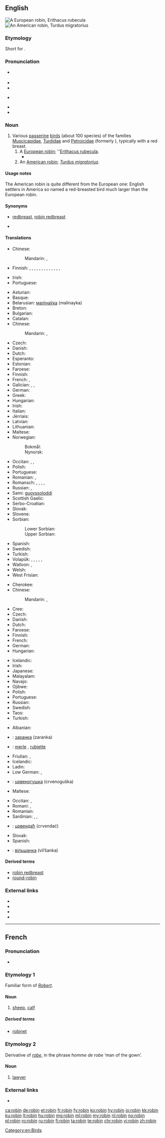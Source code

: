 {{also|Robin}}
==English==
{{wikipedia}}
[[Image:ErithacusRubecula.jpg|thumb|A European robin, ''Erithacus rubecula'']]
[[Image:Wanderdrossel fws.jpg|thumb|An American robin, ''Turdus migratorius'']]

===Etymology===
Short for {{m|en|robin redbreast}}.

===Pronunciation===
* {{a|UK}} {{IPA|/ˈrɒb.ɪn/|lang=en}}
* {{audio|En-us-robin.ogg|Audio (US)|lang=en}}
* {{rhymes|ɒbɪn|lang=en}}
* {{a|GenAm}} {{IPA|/ˈrɑb.ɪn/|lang=en}}
* {{rhymes|ɑbɪn|lang=en}}
* {{hyphenation|rob|in|lang=en}}

===Noun===
{{en-noun}}

# Various [[passerine]] [[bird]]s (about 100 species) of the families [[Muscicapidae]], [[Turdidae]] and [[Petroicidae]] (formerly ''{{taxlink|Eopsaltridae|family|noshow=1}}''), typically with a red breast.
## A [[European robin]]; ''[[Erithacus rubecula]].
##*{{quote-book|year=1922|author={{w|Michael Arlen}}|title=[http://openlibrary.org/works/OL1519647W “Piracy”: A Romantic Chronicle of These Days]|chapter=Ep./4/2
|passage=As they turned into Hertford Street they startled a '''robin''' from the poet's head on a barren fountain, and he fled away with a cameo note.}}
## An [[American robin]]; ''[[Turdus migratorius]]''.

====Usage notes====
The American robin is quite different from the European one: English settlers in America so named a red-breasted bird much larger than the European robin.

====Synonyms====
* {{sense|all senses}} [[redbreast]], [[robin redbreast]]
* {{sense|the European robin}} {{l/en|ruddock}}

====Translations====
{{trans-top|any bird called robin in English}}
* Chinese:
*: Mandarin: {{t|cmn|知更鳥|sc=Hani}}, {{t|cmn|知更鸟|tr=zhīgēngniǎo|sc=Hani}}
* Finnish: {{t+|fi|rastas}}, {{t+|fi|punarinta}}, {{t+|fi|satakieli}}, {{t|fi|rintatasku}}, {{t|fi|metsätasku}}, {{t+|fi|sinipyrstö}}, {{t+|fi|punatasku}}, {{t+|fi|rusorinta}}, {{t+|fi|ruostepyrstö}}, {{t+|fi|harakkatasku}}, {{t+|fi|intiantasku}}, {{t+|fi|leppälintu}}, {{t|fi|pensassieppo}}, {{t|fi|sieppo}}
{{trans-mid}}
* Irish: {{t+|ga|spideog|f}}
* Portuguese: {{t|pt|tordo|m}}
{{trans-bottom}}

{{trans-top|''Erithacus rubecula''}}
* Asturian: {{t|ast|raitán|m}}
* Basque: {{t|eu|txantxangorri}}
* Belarusian: [[малінаўка]] (malinayka)
* Breton: {{t|br|boc'hruz}}
* Bulgarian: {{t|bg|червеногръдка|tr=červenogrŭdka}}
* Catalan: {{t|ca|pit-roig|m}}
* Chinese:
*: Mandarin: {{t|cmn|知更鳥|sc=Hani}}, {{t|cmn|知更鸟|tr=zhīgēngniǎo|sc=Hani}}
* Czech: {{t|cs|červenka|f}}
* Danish: {{t|da|rødhals}}
* Dutch: {{t+|nl|roodborstje|n}}
* Esperanto: {{t|eo|ruĝgorĝulo}}
* Estonian: {{t+|et|punarind}}
* Faroese: {{t|fo|bringureyði|m}}
* Finnish: {{t+|fi|punarinta}}
* French: {{t+|fr|rouge-gorge|m}}, {{t+|fr|rouge-gorge familier|m}}
* Galician: {{t|gl|paporrubio}}, {{t|gl|paporroibo}}, {{t|gl|pisco}}
* German: {{t+|de|Rotkehlchen|n}}
* Greek: {{t+|el|κοκκινολαίμης|m|tr=kokkinolaímis}}
* Hungarian: {{t+|hu|vörösbegy}}
* Irish: {{t+|ga|spideog|f}}
* Italian: {{t+|it|pettirosso|m}}
* Jèrriais: {{t|roa-jer|rouoge-gorge|m}}
* Latvian: {{t|lv|sarkanrīklīte}}
* Lithuanian: {{t+|lt|liepsnelė}}
* Maltese: {{t|mt|pitirross}}
* Norwegian:
*: Bokmål: {{t|nb|rødstrupe}}
*: Nynorsk: {{t|nn|raudstrupe}}
{{trans-mid}}
* Occitan: {{t+|oc|papach-rós}}, {{t+|oc|barbarós}}, {{t+|oc|rigal}}
* Polish: {{t+|pl|rudzik|m}}
* Portuguese: {{t|pt|pisco de peito ruivo|m}}
* Romanian: {{t+|ro|gușă-roșie|f}}, {{t+|ro|măcăleandru|m}}
* Romansch: {{qualifier|Rumantsch Grischun}} {{t|rm|puppen cotschen|m}}, {{qualifier|Sursilvan}} {{t|rm|puppen tgietschen|m}}, {{qualifier|Sutsilvan}} {{t|rm|pupencotschen|m}}, {{qualifier|Surmiran}} {{t|rm|poppen cotschen|m}}, {{qualifier|Puter, Vallader}} {{t|rm|gulacotschen|m}}
* Russian: {{t+|ru|зарянка|f|tr=zaryanka}}, {{t+|ru|малиновка|f|tr=malínovka}}
* Sami: [[guovssoloddi]]
* Scottish Gaelic: {{t|gd|brù-dhearg}}
* Serbo-Croatian: {{t|sh|crvendać}}
* Slovak: {{t|sk|červienka|f}}
* Slovene: {{t+|sl|taščica|f}}
* Sorbian:
*: Lower Sorbian: {{t|dsb|sprjosk|m}}
*: Upper Sorbian: {{t|hsb|ročk|m}}
* Spanish: {{t+|es|petirrojo|m}}
* Swedish: {{t+|sv|rödhake}}
* Turkish: {{t+|tr|kızılgerdan}}
* Volapük: {{qualifier|♂♀}} {{t|vo|redablötareitak}}, {{qualifier|♂♀ offspring}} {{t|vo|redablötareitakül}}, {{qualifier|Erithacus, ♂♀}} {{t+|vo|reitak}}, {{qualifier|♂}} {{t|vo|hireitak}}, {{qualifier|♀}} {{t|vo|jireitak}}, {{qualifier|♂♀ offspring}} {{t|vo|reitakül}}
* Walloon: {{t+|wa|rodje-goidje|m|f}}, {{t+|wa|loudene|f}}
* Welsh: {{t|cy|robin goch}}
* West Frisian: {{t|fy|readboarstke}}
{{trans-bottom}}

{{trans-top|''Turdus migratorius''}}
* Cherokee: {{t|chr|ᏴᏩᏁᎬ ᏥᏉᏉ}}
* Chinese:
*: Mandarin: {{t|cmn|知更鳥|sc=Hani}}, {{t|cmn|知更鸟|tr=zhīgēngniǎo|sc=Hani}}
* Cree: {{t|cr|peepee tsoo|sc=Cans}}
* Czech: {{t|cs|drozd stěhovavý|m}}
* Danish: {{t|da|vandredrossel|c}}
* Dutch: {{t+|nl|roodborstlijster}}
* Faroese: {{t|fo|stroktrøstur|m}}
* Finnish: {{t+|fi|punarintarastas}}
* French: {{t+|fr|merle d'Amérique|m}}
* German: {{t|de|Wanderdrossel|f}}
* Hungarian: {{t|hu|vándorrigó}}
{{trans-mid}}
* Icelandic: {{t+|is|farþröstur|m}}
* Irish: {{t|ga|smólach imirce|m}}
* Japanese: {{t|ja|コマツグミ|tr=komatsugumi}}
* Malayalam: {{t|ml|അമേരിക്കന് റോബിന്|sc=Mlym}}
* Navajo: {{t|nv|téél halchíʼí}}
* Ojibwe: {{t|oj|opichi}}
* Polish: {{t|pl|drozd wędrowny}}
* Portuguese: {{t|pt|tordo americano|m}}
* Russian: {{t|ru|странствующий дрозд|m|tr=stranstvújuščij drozd}}
* Swedish: {{t+|sv|vandringstrast}}
* Taos: {{t|twf|cìbikína}}
* Turkish: {{t|tr|Amerika nar bülbülü}}
{{trans-bottom}}

{{checktrans-top}}
* Albanian: {{t-check|sq|gushëkuqi}}
* {{ttbc|be}}: [[заранка]] (zaranka)
* {{ttbc|fr}}: [[merle]] {{g|m}}, [[rubiette]] {{g|f}} {{qualifier|rare}}
* Friulian: {{t-check|fur|petarňs}}, {{t-check|fur|scriç}}
* Icelandic: {{t-check|is|glóbrystingur}}
* Ladin: {{t-check|lld|pietcuecen}}
* Low German: {{t-check|nds|Rootbost|m}}, {{t-check|nds|Rootböstje|n}}
* {{ttbc|mk}}: [[црвеногушка]] (crvenoguška)
* Maltese: {{t-check|mt|pitirross}}
{{trans-mid}}
* Occitan: {{t-check|oc|papach rós}}, {{t-check|oc|papachrós}}
* Romani: {{t-check|rom|lolo-kolinako|m}}, {{t-check|rom|loli-kolinaki|f}}
* Romanian: {{t-check|ro|gușă-roșie}}
* Sardinian: {{t-check|sc|scraxarrùbiu}}, {{t-check|sc|pitturrarrùbiu}}, {{t-check|sc|brabarrùbia}}
* {{ttbc|sh}}: [[црвендаћ]] (crvendać)
* Slovak: {{t-check|sk|červienka}}
* Spanish: {{t-check|es|mirlo|m}}
* {{ttbc|uk}}: [[вільшанка]] (vil’šanka) {{g|f}}
{{trans-bottom}}

====Derived terms====
* [[robin redbreast]]
* [[round-robin]]

===External links===
* {{commonslite|Erithacus rubecula}}
* {{commonslite|Turdus migratorius}}
* {{specieslite|Erithacus rubecula}}
* {{specieslite|Turdus migratorius}}

[[Category:en:Birds]]

----

==French==

===Pronunciation===
* {{IPA|/ʀɔbɛ̃/|lang=fr}}

===Etymology 1===
Familiar form of ''[[Robert]]''.

====Noun====
{{fr-noun|m}}

# {{context|obsolete|lang=fr}} [[sheep]], [[calf]]

=====Derived terms=====
* [[robinet]]

===Etymology 2===
Derivative of ''[[robe#French|robe]]'', in the phrase ''homme de robe'' ‘man of the gown’.

====Noun====
{{fr-noun|m}}

# {{context|archaic|pejorative|lang=fr}} [[lawyer]]

===External links===
* {{R:TLFi}}

[[ca:robin]]
[[de:robin]]
[[et:robin]]
[[fr:robin]]
[[fy:robin]]
[[ko:robin]]
[[hy:robin]]
[[io:robin]]
[[kk:robin]]
[[ku:robin]]
[[lt:robin]]
[[hu:robin]]
[[mg:robin]]
[[ml:robin]]
[[my:robin]]
[[nl:robin]]
[[no:robin]]
[[pl:robin]]
[[ro:robin]]
[[ru:robin]]
[[fi:robin]]
[[ta:robin]]
[[te:robin]]
[[chr:robin]]
[[vi:robin]]
[[zh:robin]]